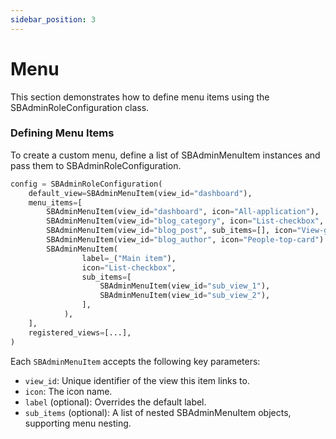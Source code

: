 ```yaml
---
sidebar_position: 3
---
```


# Menu
This section demonstrates how to define menu items using the SBAdminRoleConfiguration class.

### Defining Menu Items
To create a custom menu, define a list of SBAdminMenuItem instances and pass them to SBAdminRoleConfiguration.

```python title="sb_admin_configuration.py"
config = SBAdminRoleConfiguration(
    default_view=SBAdminMenuItem(view_id="dashboard"),
    menu_items=[
        SBAdminMenuItem(view_id="dashboard", icon="All-application"),
        SBAdminMenuItem(view_id="blog_category", icon="List-checkbox", label="Categories"),
        SBAdminMenuItem(view_id="blog_post", sub_items=[], icon="View-grid-list"),
        SBAdminMenuItem(view_id="blog_author", icon="People-top-card")
        SBAdminMenuItem(
                label=_("Main item"),
                icon="List-checkbox",
                sub_items=[
                    SBAdminMenuItem(view_id="sub_view_1"),
                    SBAdminMenuItem(view_id="sub_view_2"),
                ],
            ),
    ],
    registered_views=[...],
)
```

Each `SBAdminMenuItem` accepts the following key parameters:

- `view_id`: Unique identifier of the view this item links to.
- `icon`: The icon name.
- `label` (optional): Overrides the default label.
- `sub_items` (optional): A list of nested SBAdminMenuItem objects, supporting menu nesting.